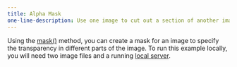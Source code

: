 ---
title: Alpha Mask
one-line-description: Use one image to cut out a section of another image.
---

Using the 
<a href="https://p5js.org/reference/#/p5/mask" target="_blank">mask()</a> 
method, you can create a mask for an image to specify the transparency in
different parts of the image. To run this example locally, you will need two
image files and a running 
<a href="https://github.com/processing/p5.js/wiki/Local-server">local server</a>.